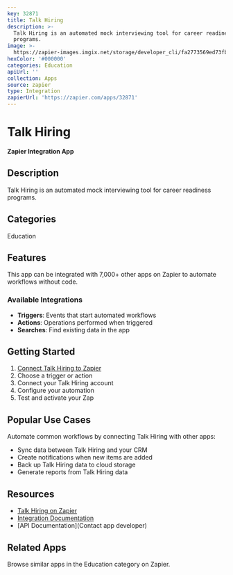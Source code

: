 ```yaml
---
key: 32871
title: Talk Hiring
description: >-
  Talk Hiring is an automated mock interviewing tool for career readiness
  programs.
image: >-
  https://zapier-images.imgix.net/storage/developer_cli/fa2773569ed73fbe4fa6179227df5ca2.png?auto=format%2Ccompress&ixlib=python-3.0.0&q=50
hexColor: '#000000'
categories: Education
apiUrl: ''
collection: Apps
source: zapier
type: Integration
zapierUrl: 'https://zapier.com/apps/32871'
---
```

# Talk Hiring

**Zapier Integration App**

## Description

Talk Hiring is an automated mock interviewing tool for career readiness programs.

## Categories

Education

## Features

This app can be integrated with 7,000+ other apps on Zapier to automate workflows without code.

### Available Integrations

- **Triggers**: Events that start automated workflows
- **Actions**: Operations performed when triggered
- **Searches**: Find existing data in the app

## Getting Started

1. [Connect Talk Hiring to Zapier](https://zapier.com/apps/32871)
2. Choose a trigger or action
3. Connect your Talk Hiring account
4. Configure your automation
5. Test and activate your Zap

## Popular Use Cases

Automate common workflows by connecting Talk Hiring with other apps:

- Sync data between Talk Hiring and your CRM
- Create notifications when new items are added
- Back up Talk Hiring data to cloud storage
- Generate reports from Talk Hiring data

## Resources

- [Talk Hiring on Zapier](https://zapier.com/apps/32871)
- [Integration Documentation](https://zapier.com/apps/32871/integrations)
- [API Documentation](Contact app developer)

## Related Apps

Browse similar apps in the Education category on Zapier.

